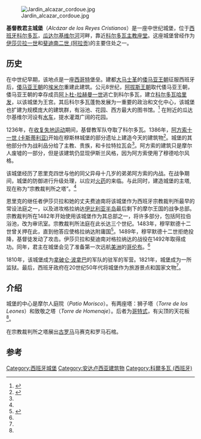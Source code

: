[[File:Jardin_alcazar_cordoue.jpg|thumb]]

'''基督教君主城堡'''（''Alcázar de los Reyes Cristianos''）是一座中世纪城堡，位于[[西班牙|西班牙]][[科尔多瓦_(西班牙)|科尔多瓦]]，[[瓜达尔基维尔河|瓜达尔基维尔河]]河畔，靠近[[科尔多瓦主教座堂|科尔多瓦主教座堂]]。这座城堡曾经作为[[伊莎贝拉一世|伊莎贝拉一世]]和[[斐迪南二世_(阿拉贡)|斐迪南二世 (阿拉贡)]]的主要住处之一。

==历史==
在中世纪早期，该地点是一座[[西哥特|西哥特]]堡垒。建都[[大马士革|大马士革]]的[[倭马亚王朝|倭马亚王朝]]征服西班牙后，[[倭马亚王朝|倭马亚王朝]]的[[埃米尔|埃米尔]]重建此建筑。公元8世纪，[[阿拔斯王朝|阿拔斯王朝]]取代倭马亚王朝，倭马亚王朝的幸存成员[[阿卜杜-拉赫曼一世|阿卜杜-拉赫曼一世]]逃亡到科尔多瓦，建立[[科尔多瓦哈里发|科尔多瓦哈里发]]，以该城堡为王宫。其后科尔多瓦蓬勃发展为一重要的政治和文化中心，该城堡也扩建为规模庞大的建筑群，有浴池、花园、西方最大的图书馆。<ref name="infocordoba">{{cite web | last = Reed | first = Tony | year = 2005 | url = http://www.infocordoba.com/spain/andalusia/cordoba/cordoba_alcazar.htm | title = Alcazar de los Reyes Cristianos - Cordoba | publisher = Infocordoba.com | accessdate = April 4, 2006 | archive-date = 2006-05-11 | archive-url = https://web.archive.org/web/20060511164315/http://www.infocordoba.com/spain/andalusia/cordoba/cordoba_alcazar.htm | dead-url = no }}</ref> 在附近的瓜达尔基维尔河设有[[水车|水车]]，提水灌溉广阔的花园。

1236年，在[[收复失地运动|收复失地运动]]期间，基督教军队夺取了科尔多瓦。1386年，[[阿方索十一世_(卡斯蒂利亚)|阿方索十一世 (卡斯蒂利亚)]]开始在穆斯林城堡的部分遗址上建造今天的建筑物<ref name="frommers">{{cite web | url = http://www.frommers.com/destinations/cordoba/A26953.html | title = Alcázar de los Reyes Cristianos | publisher = Frommer's | accessdate = April 4, 2006 | archive-date = 2012-02-04 | archive-url = https://web.archive.org/web/20120204043132/http://www.frommers.com/destinations/cordoba/A26953.html | dead-url = no }}</ref>。城堡的其他部分作为战利品分给了主教、贵族，和卡拉特拉瓦会<ref name="infocordoba"/>。阿方索的建筑只是摩尔人废墟的一部分，但是该建筑仍显现伊斯兰风格，因为阿方索使用了穆德哈尔风格。

该城堡经历了恩里克四世与他的同父异母十几岁的弟弟阿方索的内战。在战争期间，城堡的防御进行升级处理，以应对[[火药|火药]]的来临。与此同时，建造城堡的主塔,现在称为“宗教裁判所之塔”。<ref name="infocordoba"/>

恩里克的继任者伊莎贝拉和她的丈夫费迪南将该城堡作为西班牙宗教裁判所最早的常设法庭之一，以及进攻格拉纳达[[伊比利亚半岛|伊比利亚半岛]]最后剩下的摩尔王国的战争总部。宗教裁判所在1482年开始使用该城堡作为其总部之一，将许多部分，包括阿拉伯浴池，改为审讯室。宗教裁判所法庭在此长达三个世纪。1483年，穆罕默德十二世曾关押在此，直到他答应使格拉纳达附庸国<ref>{{cite web | url = http://www.fodors.com/miniguides/mgresults.cfm?destination=eastern_andalusia@256&cur_section=sig&property_id=88619 | title = Alcázar de los Reyes Cristianos | publisher = Fodor's | accessdate = April 4, 2006 | archive-date = 2007-10-11 | archive-url = https://web.archive.org/web/20071011091123/http://fodors.com/miniguides/mgresults.cfm?destination=eastern_andalusia@256 | dead-url = no }}</ref>。1489年，穆罕默德十二世拒绝投降，基督徒发动了攻击。伊莎贝拉和斐迪南对格拉纳达的战役在1492年取得成功。同年，君主在城堡会见了准备第一次远航[[美洲|美洲]]的[[哥伦布|哥伦布]]。<ref name="frommers"/>

1810年，该城堡成为[[拿破仑·波拿巴|拿破仑·波拿巴]]的军队的驻军的军营。1821年，城堡成为一所监狱。最后，西班牙政府在20世纪50年代将城堡作为旅游景点和国家文物<ref name="infocordoba"/>。

==介绍==
城堡的中心是摩尔人庭院（''Patio Morisco''）。有两座塔：狮子塔（''Torre de los Leones''）和致敬之塔（''Torre de Homenaje''）。后者为[[哥特式建筑|哥特式]]，有尖顶的天花板<ref name="frommers"/>。

在宗教裁判所之塔展出[[古罗马|古罗马]]马赛克和罗马石棺。

==参考==
{{reflist}}
{{Commons category|Alcázar de los Reyes Cristianos}}

{{Coord|37|52|38|N|4|46|55|W|region:ES-CO_type:landmark|display=title}}

[[Category:西班牙城堡|Category:西班牙城堡]]
[[Category:安达卢西亚建筑物|Category:安达卢西亚建筑物]]
[[Category:科爾多瓦_(西班牙)|Category:科爾多瓦 (西班牙)]]